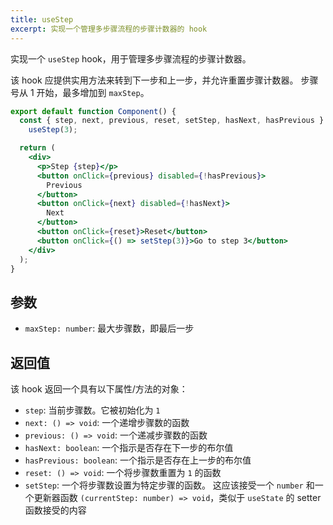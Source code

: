 ```yaml
---
title: useStep
excerpt: 实现一个管理多步骤流程的步骤计数器的 hook
---
```


实现一个 `useStep` hook，用于管理多步骤流程的步骤计数器。

该 hook 应提供实用方法来转到下一步和上一步，并允许重置步骤计数器。 步骤号从 1 开始，最多增加到 `maxStep`。

```jsx
export default function Component() {
  const { step, next, previous, reset, setStep, hasNext, hasPrevious } =
    useStep(3);

  return (
    <div>
      <p>Step {step}</p>
      <button onClick={previous} disabled={!hasPrevious}>
        Previous
      </button>
      <button onClick={next} disabled={!hasNext}>
        Next
      </button>
      <button onClick={reset}>Reset</button>
      <button onClick={() => setStep(3)}>Go to step 3</button>
    </div>
  );
}
```

## 参数

* `maxStep: number`: 最大步骤数，即最后一步

## 返回值

该 hook 返回一个具有以下属性/方法的对象：

* `step`: 当前步骤数。它被初始化为 `1`
* `next: () => void`: 一个递增步骤数的函数
* `previous: () => void`: 一个递减步骤数的函数
* `hasNext: boolean`: 一个指示是否存在下一步的布尔值
* `hasPrevious: boolean`: 一个指示是否存在上一步的布尔值
* `reset: () => void`: 一个将步骤数重置为 `1` 的函数
* `setStep`: 一个将步骤数设置为特定步骤的函数。 这应该接受一个 `number` 和一个更新器函数 `(currentStep: number) => void`，类似于 `useState` 的 setter 函数接受的内容
